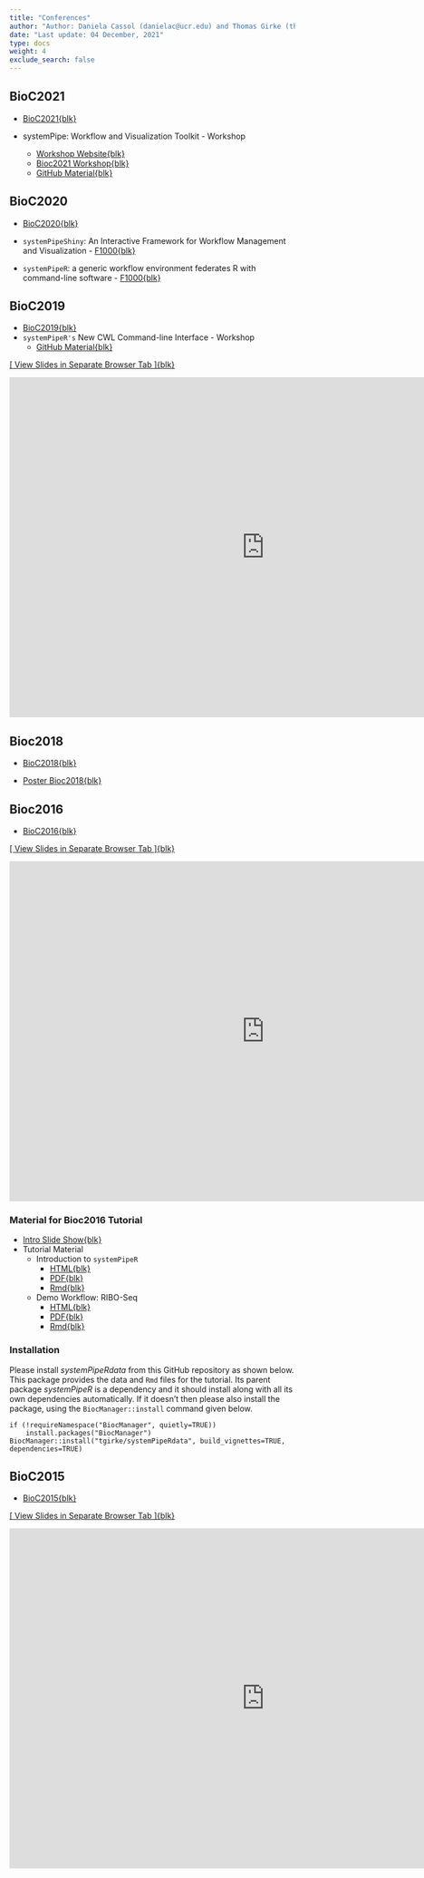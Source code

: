 ```yaml
---
title: "Conferences"
author: "Author: Daniela Cassol (danielac@ucr.edu) and Thomas Girke (thomas.girke@ucr.edu)"
date: "Last update: 04 December, 2021" 
type: docs
weight: 4
exclude_search: false
---
```


## BioC2021

+ [BioC2021{blk}](https://bioc2021.bioconductor.org/)

+ systemPipe: Workflow and Visualization Toolkit - Workshop
    + [Workshop Website{blk}](https://systempipe.org/systemPipeWorkshop2021/)
    + [Bioc2021 Workshop{blk}](http://app.orchestra.cancerdatasci.org/1)
    + [GitHub Material{blk}](https://github.com/systemPipeR/systemPipeWorkshop2021)

## BioC2020

+ [BioC2020{blk}](https://bioc2020.bioconductor.org/)

+ `systemPipeShiny`: An Interactive Framework for Workflow Management and Visualization - [F1000{blk}](https://f1000research.com/posters/9-749)
+ `systemPipeR`: a generic workflow environment federates R with command-line software - [F1000{blk}](https://f1000research.com/posters/9-747)

## BioC2019

+ [BioC2019{blk}](https://bioc2019.bioconductor.org/)
+ `systemPipeR's` New CWL Command-line Interface - Workshop
    + [GitHub Material{blk}](https://github.com/dcassol/BioC2019_Workshop/blob/master/workshop-sytemPipeR.md)

[[ View Slides in Separate Browser Tab ]{blk}](https://systempipe.org/presentations/Bioc2019.html#/)

<iframe width="900" height="600" src="https://systempipe.org/presentations/Bioc2019.html#/" frameborder="0" allow="accelerometer; autoplay; encrypted-media; gyroscope; picture-in-picture" allowfullscreen></iframe>

## Bioc2018

+ [BioC2018{blk}](https://bioc2018.bioconductor.org/)

+ [Poster Bioc2018{blk}](https://systempipe.org/posters/Poster_BioC2018.pdf)

## Bioc2016

+ [BioC2016{blk}](https://bioc2019.bioconductor.org/)

[[ View Slides in Separate Browser Tab ]{blk}](https://docs.google.com/presentation/d/175aup31LvnbIJUAvEEoSkpGsKgtBJ2RpQYd0Gs23dLo/embed?start=false&loop=false&delayms=60000&slide=id.p)

<iframe width="900" height="600" src="https://docs.google.com/presentation/d/175aup31LvnbIJUAvEEoSkpGsKgtBJ2RpQYd0Gs23dLo/embed?start=false&loop=false&delayms=60000&slide=id.p" frameborder="0" allow="accelerometer; autoplay; encrypted-media; gyroscope; picture-in-picture" allowfullscreen></iframe>

### Material for Bioc2016 Tutorial 

+ [Intro Slide Show{blk}](https://docs.google.com/presentation/d/175aup31LvnbIJUAvEEoSkpGsKgtBJ2RpQYd0Gs23dLo/embed?start=false&loop=false&delayms=60000)
+ Tutorial Material 
    + Introduction to `systemPipeR` 
        + [HTML{blk}](https://htmlpreview.github.io/?https://raw.githubusercontent.com/tgirke/systemPipeRdata/master_github_deprecated/vignettes/systemPipeR_Intro.html)
        + [PDF{blk}](https://raw.githubusercontent.com/tgirke/systemPipeRdata/master_github_deprecated/vignettes/systemPipeR_Intro.pdf)
        + [Rmd{blk}](https://raw.githubusercontent.com/tgirke/systemPipeRdata/master_github_deprecated/vignettes/systemPipeR_Intro.Rmd)
    + Demo Workflow: RIBO-Seq 
        + [HTML{blk}](https://htmlpreview.github.io/?https://raw.githubusercontent.com/tgirke/systemPipeRdata/master_github_deprecated/inst/extdata/workflows/riboseq/systemPipeRIBOseq.html)
        + [PDF{blk}](https://raw.githubusercontent.com/tgirke/systemPipeRdata/master_github_deprecated/inst/extdata/workflows/riboseq/systemPipeRIBOseq.pdf)
        + [Rmd{blk}](https://raw.githubusercontent.com/tgirke/systemPipeRdata/master_github_deprecated/inst/extdata/workflows/riboseq/systemPipeRIBOseq.Rmd)

### Installation 

Please install _systemPipeRdata_ from this GitHub repository as shown below. This package provides the data and `Rmd` files for the tutorial. 
Its parent package _systemPipeR_ is a dependency and it should install along with all its own dependencies automatically. If it doesn't then please also install the package, using the `BiocManager::install` command given below.

```
if (!requireNamespace("BiocManager", quietly=TRUE))
    install.packages("BiocManager")
BiocManager::install("tgirke/systemPipeRdata", build_vignettes=TRUE, dependencies=TRUE)
```

## BioC2015

+ [BioC2015{blk}](https://bioconductor.org/help/course-materials/2015/BioC2015/)

[[ View Slides in Separate Browser Tab ]{blk}](https://systempipe.org/presentations/systemPipeRslides.html#1)

<iframe width="900" height="600" src="https://systempipe.org/presentations/systemPipeRslides.html#1" frameborder="0" allow="accelerometer; autoplay; encrypted-media; gyroscope; picture-in-picture" allowfullscreen></iframe>
